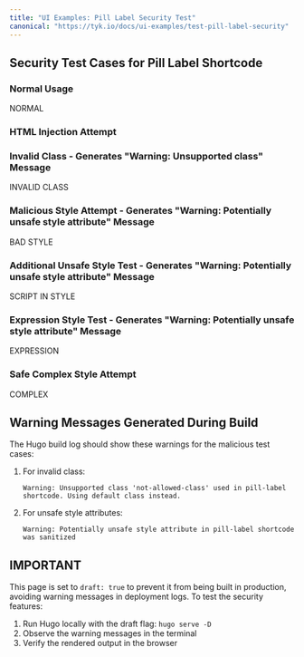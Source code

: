```yaml
---
title: "UI Examples: Pill Label Security Test"
canonical: "https://tyk.io/docs/ui-examples/test-pill-label-security"
---
```


## Security Test Cases for Pill Label Shortcode

### Normal Usage
<Badge variant="info">NORMAL</Badge>

### HTML Injection Attempt
<Badge variant="info"><script>alert('XSS')</script></Badge>

### Invalid Class - Generates "Warning: Unsupported class" Message
<Badge variant="info">INVALID CLASS</Badge>

### Malicious Style Attempt - Generates "Warning: Potentially unsafe style attribute" Message
<Badge variant="info">BAD STYLE</Badge>

### Additional Unsafe Style Test - Generates "Warning: Potentially unsafe style attribute" Message
<Badge variant="info">SCRIPT IN STYLE</Badge>

### Expression Style Test - Generates "Warning: Potentially unsafe style attribute" Message
<Badge variant="info">EXPRESSION</Badge>

### Safe Complex Style Attempt
<Badge variant="info">COMPLEX</Badge>

## Warning Messages Generated During Build

The Hugo build log should show these warnings for the malicious test cases:

1. For invalid class: 
   ```
   Warning: Unsupported class 'not-allowed-class' used in pill-label shortcode. Using default class instead.
   ```

2. For unsafe style attributes:
   ```
   Warning: Potentially unsafe style attribute in pill-label shortcode was sanitized
   ```

## IMPORTANT

This page is set to `draft: true` to prevent it from being built in production,
avoiding warning messages in deployment logs. To test the security features:

1. Run Hugo locally with the draft flag: `hugo serve -D`
2. Observe the warning messages in the terminal
3. Verify the rendered output in the browser
